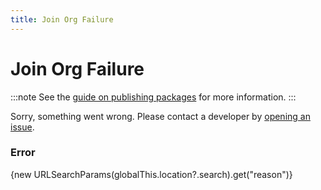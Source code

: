 ```yaml
---
title: Join Org Failure
---
```


# Join Org Failure

:::note
See the [guide on publishing packages](/docs/guides/typescript-packages) for more information.
:::

Sorry, something went wrong. Please contact a developer by [opening an issue](https://github.com/roblox-ts/roblox-ts.com/issues).

### Error


<CodeBlock>
	{new URLSearchParams(globalThis.location?.search).get("reason")}
</CodeBlock>
